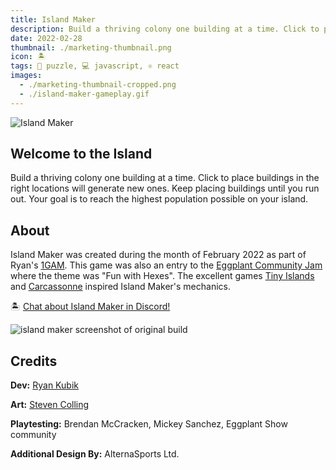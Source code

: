 ```yaml
---
title: Island Maker
description: Build a thriving colony one building at a time. Click to place buildings in the right locations will generate new ones. Keep placing buildings until you run out. Your goal is to reach the highest population possible on your island.
date: 2022-02-28
thumbnail: ./marketing-thumbnail.png
icon: 🏝️
tags: 🧩 puzzle, 💻 javascript, ⚛️ react
images:
  - ./marketing-thumbnail-cropped.png
  - ./island-maker-gameplay.gif
---
```


![Island Maker](./marketing-banner.png)

## Welcome to the Island

Build a thriving colony one building at a time. Click to place buildings in the right locations will generate new ones. Keep placing buildings until you run out. Your goal is to reach the highest population possible on your island.

<NoSsrIslandMakerEmbed />

## About

Island Maker was created during the month of February 2022 as part of Ryan's [1GAM](https://onegameamonth.com/). This game was also an entry to the [Eggplant Community Jam](https://itch.io/jam/hexes-eggplant-podcast-community-game-jam-12) where the theme was "Fun with Hexes". The excellent games [Tiny Islands](https://dr-d-king.itch.io/tiny-islands) and [Carcassonne](https://boardgamegeek.com/boardgame/822/carcassonne) inspired Island Maker's mechanics.

🏝 [Chat about Island Maker in Discord!](https://discord.gg/VMymDhn)

![island maker screenshot of original build](./first-build-screenshot.png)

## Credits

**Dev:** [Ryan Kubik](https://ryankubik.com/)

**Art:** [Steven Colling](https://www.stevencolling.com/)

**Playtesting:** Brendan McCracken, Mickey Sanchez, Eggplant Show community

**Additional Design By:** AlternaSports Ltd.
